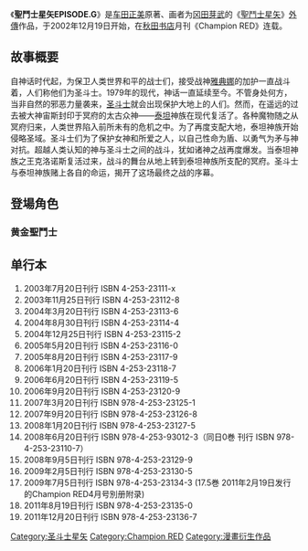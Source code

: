 {{Infobox animanga/Headerofja
|標題 = 聖鬥士星矢EPISODE.G
|圖像 = 
|尺寸 = 
|說明 = 
|日文名稱 = 聖闘士星矢EPISODE.G
|英文名稱 = 
|假名 = 
|羅馬字 = 
|類型 = [[神話|神話]][[戰鬥|戰鬥]]、[[少年漫畫|少年漫畫]]
}}
{{Infobox animanga/Manga
|標題 = 
|作者 = [[車田正美|車田正美]]
|作畫 = [[岡田芽武|岡田芽武]]
|出版社 = {{flagicon|JPN}} [[秋田書店|秋田書店]]<br />{{flagicon|HKG}} [[玉皇朝|玉皇朝]]
|其他出版社 = 
|連載雜誌 = [[Champion_RED|Champion RED]]
|label = 
|網路 = 
|發售日 = 
|開始 = 2003年2月
|結束 = 2013年8月
|冊數 = 全21冊
|話數 = 
|其他 = 
}}
{{Infobox animanga/Footerofja}}
{{漫畫}}
《'''聖鬥士星矢EPISODE.G'''》是[[车田正美|车田正美]]原著、画者为[[冈田芽武|冈田芽武]]的《[[聖鬥士星矢|聖鬥士星矢]]》[[外傳|外傳]]作品，于2002年12月19日开始，在[[秋田书店|秋田书店]]月刊《Champion RED》连载。

== 故事概要 ==
自神话时代起，为保卫人类世界和平的战士们，接受战神[[雅典娜|雅典娜]]的加护一直战斗着，人们称他们为圣斗士。1979年的现代，神话一直延续至今。不管身处何方，当非自然的邪恶力量袭来，[[圣斗士|圣斗士]]就会出现保护大地上的人们。然而，在遥远的过去被大神宙斯封印于冥府的太古众神——[[泰坦|泰坦]]神族在现代复活了。各种魔物随之从冥府归来，人类世界陷入前所未有的危机之中。为了再度支配大地，泰坦神族开始侵略圣域。圣斗士们为了保护女神和所爱之人，以自己性命为盾、以勇气为矛与神对抗。超越人类认知的神与圣斗士之间的战斗，犹如诸神之战再度爆发。当泰坦神族之王克洛诺斯复活过来，战斗的舞台从地上转到泰坦神族所支配的冥府。圣斗士与泰坦神族赌上各自的命运，揭开了这场最终之战的序幕。

== 登場角色 ==
=== 黄金聖鬥士 ===
; {{nihongo|獅子座 艾奧里亞|獅子座（レオ）のアイオリア}}

== 单行本 ==
# 2003年7月20日刊行 ISBN 4-253-23111-x
# 2003年11月25日刊行 ISBN 4-253-23112-8
# 2004年3月20日刊行 ISBN 4-253-23113-6
# 2004年8月30日刊行 ISBN 4-253-23114-4
# 2004年12月25日刊行 ISBN 4-253-23115-2
# 2005年5月20日刊行 ISBN 4-253-23116-0
# 2005年8月20日刊行 ISBN 4-253-23117-9
# 2006年1月20日刊行 ISBN 4-253-23118-7
# 2006年6月20日刊行 ISBN 4-253-23119-5
# 2006年9月20日刊行 ISBN 4-253-23120-9
# 2007年3月20日刊行 ISBN 978-4-253-23125-1
# 2007年9月20日刊行 ISBN 978-4-253-23126-8
# 2008年1月20日刊行 ISBN 978-4-253-23127-5
# 2008年6月20日刊行 ISBN 978-4-253-93012-3（同日0巻 刊行 ISBN 978-4-253-23110-7）
# 2008年9月5日刊行 ISBN 978-4-253-23129-9
# 2009年2月5日刊行 ISBN 978-4-253-23130-5
# 2009年7月5日刊行 ISBN 978-4-253-23134-3 (17.5巻 2011年2月19日发行的Champion RED4月号別册附录)
# 2011年8月19日刊行 ISBN 978-4-253-23135-0
# 2011年12月20日刊行 ISBN 978-4-253-23136-7 

{{聖鬥士星矢}}
{{DEFAULTSORT:Saint Seiya}}
[[Category:圣斗士星矢|Category:圣斗士星矢]]
[[Category:Champion_RED|Category:Champion RED]]
[[Category:漫畫衍生作品|Category:漫畫衍生作品]]
